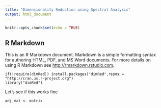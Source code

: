 ```yaml
---
title: "Dimensionality Reduction using Spectral Analysis"
output: html_document
---
```




```r
knitr::opts_chunk$set(echo = TRUE)
```

## R Markdown

This is an R Markdown document. Markdown is a simple formatting syntax for authoring HTML, PDF, and MS Word documents. For more details on using R Markdown see <http://rmarkdown.rstudio.com>.

```{}
if(!require(dimRed)) install.packages("dimRed",repos = "http://cran.us.r-project.org")
library("dimRed")
```

Let's see if this works fine
```{}
adj_mat <- matrix
```